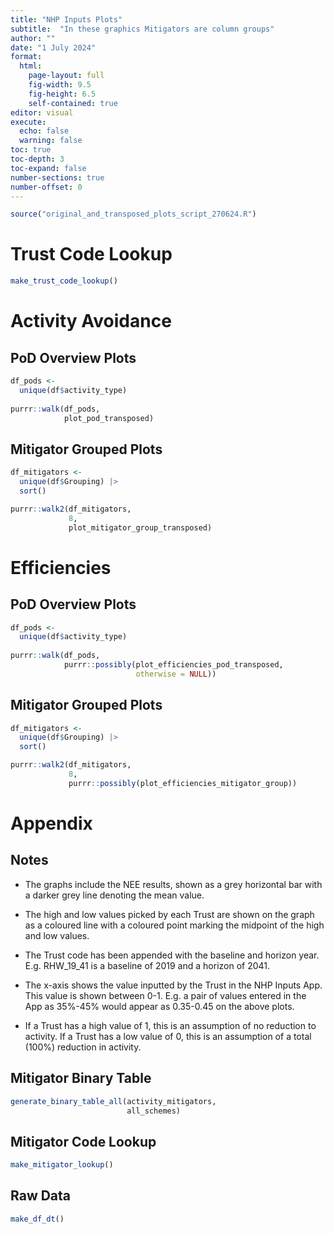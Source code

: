 ```yaml
---
title: "NHP Inputs Plots"
subtitle:  "In these graphics Mitigators are column groups"
author: ""
date: "1 July 2024"
format: 
  html:
    page-layout: full
    fig-width: 9.5
    fig-height: 6.5
    self-contained: true
editor: visual
execute:
  echo: false
  warning: false
toc: true
toc-depth: 3
toc-expand: false
number-sections: true
number-offset: 0
---
```


```r
source("original_and_transposed_plots_script_270624.R")
```

# Trust Code Lookup

```r
make_trust_code_lookup()
```

# Activity Avoidance

## PoD Overview Plots

```r
df_pods <- 
  unique(df$activity_type)
  
purrr::walk(df_pods, 
            plot_pod_transposed)

```

## Mitigator Grouped Plots

```r
df_mitigators <-
  unique(df$Grouping) |> 
  sort()

purrr::walk2(df_mitigators,
             8,
             plot_mitigator_group_transposed)
```

# Efficiencies

## PoD Overview Plots

```r

df_pods <- 
  unique(df$activity_type)
  
purrr::walk(df_pods, 
            purrr::possibly(plot_efficiencies_pod_transposed,
                            otherwise = NULL))

```

## Mitigator Grouped Plots

```r

df_mitigators <-
  unique(df$Grouping) |> 
  sort()

purrr::walk2(df_mitigators,
             8,
             purrr::possibly(plot_efficiencies_mitigator_group)) 
```

# Appendix

## Notes 

-   The graphs include the NEE results, shown as a grey horizontal bar with a darker grey line denoting the mean value.

-   The high and low values picked by each Trust are shown on the graph as a coloured line with a coloured point marking the midpoint of the high and low values.

-   The Trust code has been appended with the baseline and horizon year. E.g. RHW_19_41 is a baseline of 2019 and a horizon of 2041.

-   The x-axis shows the value inputted by the Trust in the NHP Inputs App. This value is shown between 0-1. E.g. a pair of values entered in the App as 35%-45% would appear as 0.35-0.45 on the above plots.

-   If a Trust has a high value of 1, this is an assumption of no reduction to activity. If a Trust has a low value of 0, this is an assumption of a total (100%) reduction in activity.

## Mitigator Binary Table

```r
generate_binary_table_all(activity_mitigators, 
                          all_schemes)
```

## Mitigator Code Lookup

```r
make_mitigator_lookup()
```

## Raw Data

```r
make_df_dt()
```
